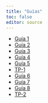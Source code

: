 ```yaml
---
title: "Guías"
toc: false
editor: source
---
```


- [Guía 1](./guias/guia1.html)
- [Guía 2](./guias/guia2.html)
- [Guía 3](./guias/guia3.html)
- [Guía 4](./guias/guia4.html)
- [Guía 5](./guias/guia5.html)
- [TP-1](./tps/TP1.html)
- [Guía 6](./guias/guia6.html)
- [Guía 7](./guias/guia7.html)
- [Guía 8](./guias/guia8.html)
- [TP-2](./tps/TP2.html)
